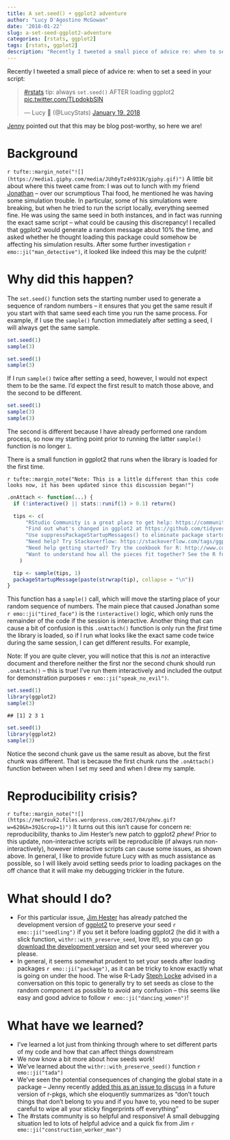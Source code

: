 ```yaml
---
title: A set.seed() + ggplot2 adventure
author: "Lucy D'Agostino McGowan"
date: '2018-01-22'
slug: a-set-seed-ggplot2-adventure
categories: [rstats, ggplot2]
tags: [rstats, ggplot2]
description: "Recently I tweeted a small piece of advice re: when to set a seed in your script. Jenny pointed out that this may be blog post-worthy, so here we are!"
---
```


Recently I tweeted a small piece of advice re: when to set a seed in your script: 

<blockquote class="twitter-tweet" data-lang="en"><p lang="en" dir="ltr"><a href="https://twitter.com/hashtag/rstats?src=hash&amp;ref_src=twsrc%5Etfw">#rstats</a> tip: always `set.seed()` AFTER loading ggplot2 <a href="https://t.co/TLpdokbSlN">pic.twitter.com/TLpdokbSlN</a></p>&mdash; Lucy 🌻 (@LucyStats) <a href="https://twitter.com/LucyStats/status/954178919242063872?ref_src=twsrc%5Etfw">January 19, 2018</a></blockquote> <script async src="https://platform.twitter.com/widgets.js" charset="utf-8"></script> 

[Jenny](http://twitter.com/JennyBryan) pointed out that this may be blog post-worthy, so here we are! 

# Background

`r tufte::margin_note("![](https://media1.giphy.com/media/JUh0yTz4h931K/giphy.gif)")` A little bit about where this tweet came from: I was out to lunch with my friend [Jonathan](https://twitter.com/JJ_Chipman) -- over our scrumptious Thai food, he mentioned he was having some simulation trouble. In particular, some of his simulations were breaking, but when he tried to run the script locally, everything seemed fine. He was using the same seed in both instances, and in fact was running the exact same script -- what could be causing this discrepancy! I recalled that ggplot2 would generate a random message about 10% the time, and asked whether he thought loading this package could somehow be affecting his simulation results. After some further investigation `r emo::ji("man_detective")`, it looked like indeed this may be the culprit!

# Why did this happen?

The `set.seed()` function sets the starting number used to generate a sequence of random numbers -- it ensures that you get the same result if you start with that same seed each time you run the same process. For example, if I use the `sample()` function immediately after setting a seed, I will always get the same sample.

```r
set.seed(1)
sample(3)
```

```r
set.seed(1)
sample(3)
```

If I run `sample()` twice after setting a seed, however, I would not expect them to be the same. I'd expect the first result to match those above, and the second to be different.

```r
set.seed(1)
sample(3)
sample(3)
```

The second is different because I have already performed one random process, so now my starting point prior to running the latter `sample()` function is no longer `1`. 

There is a small function in ggplot2 that runs when the library is loaded for the first time. 

`r tufte::margin_note("Note: This is a little different than this code looks now, it has been updated since this discussion began!")`

```r
.onAttach <- function(...) {
  if (!interactive() || stats::runif(1) > 0.1) return()

  tips <- c(
      "RStudio Community is a great place to get help: https://community.rstudio.com/c/tidyverse.",
      "Find out what's changed in ggplot2 at https://github.com/tidyverse/ggplot2/releases.",
      "Use suppressPackageStartupMessages() to eliminate package startup messages.",
      "Need help? Try Stackoverflow: https://stackoverflow.com/tags/ggplot2.",
      "Need help getting started? Try the cookbook for R: http://www.cookbook-r.com/Graphs/",
      "Want to understand how all the pieces fit together? See the R for Data Science book: http://r4ds.had.co.nz/"
    )

  tip <- sample(tips, 1)
  packageStartupMessage(paste(strwrap(tip), collapse = "\n"))
}
```

This function has a `sample()` call, which will move the starting place of your random sequence of numbers. The main piece that caused Jonathan some `r emo::ji("tired_face")` is the `!interactive()` logic, which only runs the remainder of the code if the session is interactive. Another thing that can cause a bit of confusion is this `.onAttach()` function is only run the _first_ time the library is loaded, so if I run what looks like the exact same code twice during the same session, I can get different results. For example,

::: column-margin
Note: If you are quite clever, you will notice that this is *not* an interactive document and therefore neither the first nor the second chunk should run `.onAttach()` -- this is true! I've run them interactively and included the output for demonstration purposes `r emo::ji("speak_no_evil")`.
:::

```r
set.seed(1)
library(ggplot2)
sample(3)
```
<pre><code>## [1] 2 3 1</code></pre>


```r
set.seed(1)
library(ggplot2)
sample(3)
```

Notice the second chunk gave us the same result as above, but the first chunk was different. That is because the first chunk runs the `.onAttach()` function between when I set my seed and when I drew my sample. 

# Reproducibility crisis?

`r tufte::margin_note("![](https://metrouk2.files.wordpress.com/2017/04/phew.gif?w=620&h=392&crop=1)")` It turns out this isn't cause for concern re: reproducibility, thanks to Jim Hester's new patch to ggplot2 _phew!_ Prior to this update, non-interactive scripts will be reproducible (if always run non-interactively), however interactive scripts can cause some issues, as shown above. In general, I like to provide future Lucy with as much assistance as possible, so I will likely avoid setting seeds prior to loading packages on the off chance that it will make my debugging trickier in the future.

# What should I do?

* For this particular issue, [Jim Hester](http://twitter.com/jimhester_) has already patched the development version of [ggplot2](https://github.com/tidyverse/ggplot2/pull/2409) to preserve your seed `r emo::ji("seedling")` if you set it before loading ggplot2 (he did it with a slick function, `withr::with_preserve_seed`, love it!), so you can go [download the development version](https://github.com/tidyverse/ggplot2) and set your seed wherever you please.  
* In general, it seems somewhat prudent to set your seeds after loading packages `r emo::ji("package")`, as it can be tricky to know exactly what is going on under the hood. The wise R-Lady [Steph Locke](https://twitter.com/SteffLocke) advised in a conversation on this topic to generally try to set seeds as close to the random component as possible to avoid any confusion -- this seems like easy and good advice to follow `r emo::ji("dancing_women")`!

# What have we learned?

* I've learned a lot just from thinking through where to set different parts of my code and how that can affect things downstream  
* We now know a bit more about how seeds work!  
* We've learned about the `withr::with_preserve_seed()` function `r emo::ji("tada")`  
* We've seen the potential consequences of changing the global state in a package -- Jenny recently [added this as an issue to discuss](https://github.com/hadley/r-pkgs/issues/447) in a future version of r-pkgs, which she eloquently summarizes as "don't touch things that don't belong to you and if you have to, you need to be super careful to wipe all your sticky fingerprints off everything"  
* The #rstats community is so helpful and responsive! A small debugging situation led to lots of helpful advice and a quick fix from Jim `r emo::ji("construction_worker_man")`